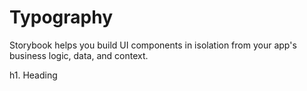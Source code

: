 
<Meta title="Styleguide/Typography" />

# Typography

Storybook helps you build UI components in isolation from your app's business logic, data, and context.

<Typography variant="h1" component="div" gutterBottom>
  h1. Heading
</Typography>
